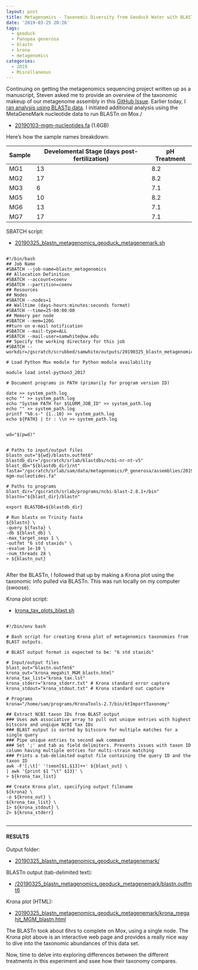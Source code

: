 ```yaml
---
layout: post
title: Metagenomics - Taxonomic Diversity from Geoduck Water with BLASTn and Krona Plots
date: '2019-03-25 20:26'
tags:
  - geoduck
  - Panopea generosa
  - blastn
  - krona
  - metagenomics
categories:
  - 2019
  - Miscellaneous
---
```

Continuing on getting the metagenomics sequencing project written up as a manuscript, Steven asked me to provide an overview of the taxonomic makeup of our metagenome assembly in this [GitHub Issue](https://github.com/RobertsLab/resources/issues/547). Earlier today, I [ran analysis using BLASTp data](https://robertslab.github.io/sams-notebook/posts/2019-03-25-Metagenomics---Taxonomic-Diversity-from-Geoduck-Water-with-BLASTp-and-Krona-plots/). I initiated additional analysis using the MetaGeneMark nucleotide data to run BLASTn on Mox./

- [20190103-mgm-nucleotides.fa](http://gannet.fish.washington.edu/Atumefaciens/20190103_metagenomics_geo_metagenemark/20190103-mgm-nucleotides.fa) (1.6GB)

Here's how the sample names breakdown:

| Sample | Develomental Stage (days post-fertilization) | pH Treatment |
|--------|-------------------------|--------------|
| MG1    | 13                      | 8.2          |
| MG2    | 17                      | 8.2          |
| MG3    | 6                       | 7.1          |
| MG5    | 10                      | 8.2          |
| MG6    | 13                      | 7.1          |
| MG7    | 17                      | 7.1          |

SBATCH script:

- [20190325_blastn_metagenomics_geoduck_metagenemark.sh](https://github.com/RobertsLab/sams-notebook/blob/master/sbatch_scripts/20190325_blastn_metagenomics_geoduck_metagenemark.sh)

<pre><code>
#!/bin/bash
## Job Name
#SBATCH --job-name=blastn_metagenomics
## Allocation Definition
#SBATCH --account=coenv
#SBATCH --partition=coenv
## Resources
## Nodes
#SBATCH --nodes=1
## Walltime (days-hours:minutes:seconds format)
#SBATCH --time=25-00:00:00
## Memory per node
#SBATCH --mem=120G
##turn on e-mail notification
#SBATCH --mail-type=ALL
#SBATCH --mail-user=samwhite@uw.edu
## Specify the working directory for this job
#SBATCH --workdir=/gscratch/scrubbed/samwhite/outputs/20190325_blastn_metagenomics_geoduck_metagenemark

# Load Python Mox module for Python module availability

module load intel-python3_2017

# Document programs in PATH (primarily for program version ID)

date >> system_path.log
echo "" >> system_path.log
echo "System PATH for $SLURM_JOB_ID" >> system_path.log
echo "" >> system_path.log
printf "%0.s-" {1..10} >> system_path.log
echo ${PATH} | tr : \\n >> system_path.log


wd="$(pwd)"


# Paths to input/output files
blastn_out="${wd}/blastn.outfmt6"
blastdb_dir="/gscratch/srlab/blastdbs/ncbi-nr-nt-v5"
blast_db="${blastdb_dir}/nt"
fasta="/gscratch/srlab/sam/data/metagenomics/P_generosa/assemblies/20190103-mgm-nucleotides.fa"

# Paths to programs
blast_dir="/gscratch/srlab/programs/ncbi-blast-2.8.1+/bin"
blastn="${blast_dir}/blastn"

export BLASTDB=${blastdb_dir}

# Run blastx on Trinity fasta
${blastn} \
-query ${fasta} \
-db ${blast_db} \
-max_target_seqs 1 \
-outfmt "6 std staxids" \
-evalue 1e-10 \
-num_threads 28 \
> ${blastn_out}

</code></pre>


After the BLASTn, I followed that up by making a Krona plot using the taxonomic info pulled via BLASTn. This was run locally on my computer (swoose).

Krona plot script:

- [krona_tax_plots_blast.sh](http://gannet.fish.washington.edu/Atumefaciens/20190325_blastn_metagenomics_geoduck_metagenemark/krona_tax_plots_blast.sh)


<pre><code>
#!/bin/env bash

# Bash script for creating Krona plot of metagenomics taxonomies from BLAST outputs.

# BLAST output format is expected to be: "6 std staxids"

# Input/output files
blast_out="blastn.outfmt6"
krona_out="krona_megahit_MGM_blastn.html"
krona_tax_list="krona_tax.lst"
krona_stderr="krona_stderr.txt" # Krona standard error capture
krona_stdout="krona_stdout.txt" # Krona standard out capture

# Programs
krona="/home/sam/programs/KronaTools-2.7/bin/ktImportTaxonomy"

## Extract NCBI taxon IDs from BLAST output
### Uses awk associative array to pull out unique entries with highest bitscore and unqique NCBI tax IDs
### BLAST output is sorted by bitscore for multiple matches for a single query
### Pipe unique entries to second awk command
### Set ';' and tab as field delimiters. Prevents issues with taxon ID column having multiple entries for multi-strain matching
### Prints a tab-delimited ouptut file containing the query ID and the taxon ID
awk -F'[;\t]' '!seen[$1,$13]++' ${blast_out} \
| awk '{print $1 "\t" $13}' \
> ${krona_tax_list}

## Create Krona plot, specifying output filename
${krona} \
-o ${krona_out} \
${krona_tax_list} \
1> ${krona_stdout} \
2> ${krona_stderr}

</code></pre>

---

#### RESULTS

Output folder:

- [20190325_blastn_metagenomics_geoduck_metagenemark/](http://gannet.fish.washington.edu/Atumefaciens/20190325_blastn_metagenomics_geoduck_metagenemark/)

BLASTn output (tab-delimited text):

- [/20190325_blastn_metagenomics_geoduck_metagenemark/blastn.outfmt6](http://gannet.fish.washington.edu/Atumefaciens/20190325_blastn_metagenomics_geoduck_metagenemark/blastn.outfmt6)

Krona plot (HTML):

- [20190325_blastn_metagenomics_geoduck_metagenemark/krona_megahit_MGM_blastn.html](http://gannet.fish.washington.edu/Atumefaciens/20190325_blastn_metagenomics_geoduck_metagenemark/krona_megahit_MGM_blastn.html)

The BLASTn took about 6hrs to complete on Mox, using a single node. The Krona plot above is an interactive web page and provides a really nice way to dive into the taxonomic abundances of this data set.

Now, time to delve into exploring differences between the different treatments in this experiment and ssee how their taxonomy compares.
